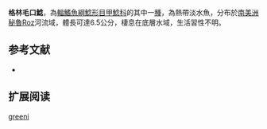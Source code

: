 {{Speciesbox
| name = 格林毛口鯰
| image = Chaetostoma greeni.jpg
| image_width = 250px
| image_caption = 
| status = NE
| status_system = IUCN3.1
| genus = Chaetostoma
| species = greeni
| authority = [[Isbrücker|Isbrücker]], 2001
| synonyms = *''Chaetostomus maculatus'',Regan, 1904
}}

'''格林毛口鯰'''，為[[輻鰭魚綱|輻鰭魚綱]][[鯰形目|鯰形目]][[甲鯰科|甲鯰科]]的其中一[[種|種]]，為熱帶淡水魚，分布於[[南美洲|南美洲]][[秘魯|秘魯]]Roz河流域，體長可達6.5公分，棲息在底層水域，生活習性不明。

==参考文献==
*{{FishBase_species|genus=Chaetostoma|species=greeni|year=2014|month=11}}

== 扩展阅读 ==
{{refbegin}}
{{wikispecies-inline|Chaetostoma greeni|格林毛口鯰}}
{{refend}}
{{Taxonbar|from=Q5847199}}

[[Category:毛口鯰屬|greeni]]